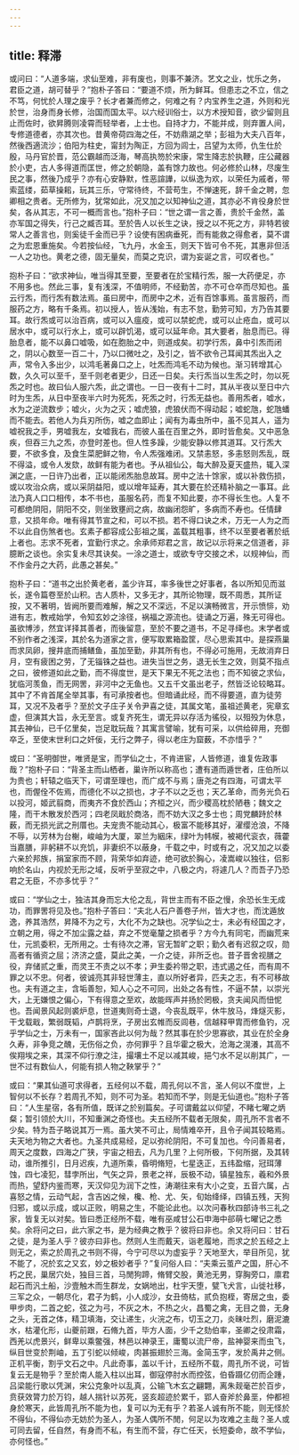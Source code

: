 ```yaml
---
---
---
```

title: 释滞
---




或问曰：“人道多端，求仙至难，非有废也，则事不兼济。艺文之业，忧乐之务，君臣之道，胡可替乎？”抱朴子答曰：“要道不烦，所为鲜耳。但患志之不立，信之不笃，何忧於人理之废乎？长才者兼而修之，何难之有？内宝养生之道，外则和光於世，治身而身长修，治国而国太平。以六经训俗士，以方术授知音，欲少留则且止而佐时，欲昇腾则凌霄而轻举者，上士也。自持才力，不能并成，则弃置人间，专修道德者，亦其次也。昔黄帝荷四海之任，不妨鼎湖之举；彭祖为大夫八百年，然後西適流沙；伯阳为柱史，甯封为陶正，方回为闾士，吕望为太师，仇生仕於殷，马丹官於晋，范公霸越而泛海，琴高执笏於宋康，常生降志於执鞭，庄公藏器於小吏，古人多得道而匡世，修之於朝隐，盖有馀力故也。何必修於山林，尽废生民之事，然後乃成乎？亦有心安静默，性恶諠譁，以纵逸为欢，以荣任为戚者，带索蓝缕，茹草操耜，玩其三乐，守常待终，不营苟生，不惮速死，辞千金之聘，忽卿相之贵者。无所修为，犹常如此，况又加之以知神仙之道，其亦必不肯役身於世矣，各从其志，不可一概而言也。”抱朴子曰：“世之谓一言之善，贵於千金然，盖亦军国之得失，行己之臧否耳。至於告人以长生之诀，授之以不死之方，非特若彼常人之善言也，则奚徒千金而已乎？设使有困病垂死，而有能救之得愈者，莫不谓之为宏恩重施矣。今若按仙经，飞九丹，水金玉，则天下皆可令不死，其惠非但活一人之功也。黄老之德，固无量矣，而莫之克识，谓为妄诞之言，可叹者也。”

抱朴子曰：“欲求神仙，唯当得其至要，至要者在於宝精行炁，服一大药便足，亦不用多也。然此三事，复有浅深，不值明师，不经勤苦，亦不可仓卒而尽知也。虽云行炁，而行炁有数法焉。虽曰房中，而房中之术，近有百馀事焉。虽言服药，而服药之方，略有千条焉。初以授人，皆从浅始，有志不怠，勤劳可知，方乃告其要耳。故行炁或可以治百病，或可以入瘟疫，或可以禁蛇虎，或可以止疮血，或可以居水中，或可以行水上，或可以辟饥渴，或可以延年命。其大要者，胎息而已。得胎息者，能不以鼻口嘘吸，如在胞胎之中，则道成矣。初学行炁，鼻中引炁而闭之，阴以心数至一百二十，乃以口微吐之，及引之，皆不欲令己耳闻其炁出入之声，常令入多出少，以鸿毛著鼻口之上，吐炁而鸿毛不动为候也。渐习转增其心数，久久可以至千，至千则老者更少，日还一日矣。夫行炁当以生炁之时，勿以死炁之时也。故曰仙人服六炁，此之谓也。一日一夜有十二时，其从半夜以至日中六时为生炁，从日中至夜半六时为死炁，死炁之时，行炁无益也。善用炁者，嘘水，水为之逆流数步；嘘火，火为之灭；嘘虎狼，虎狼伏而不得动起；嘘蛇虺，蛇虺蟠而不能去。若他人为兵刃所伤，嘘之血即止；闻有为毒虫所中，虽不见其人，遥为嘘祝我之手，男嘘我左，女嘘我右，而彼人虽在百里之外，即时皆愈矣。又中恶急疾，但吞三九之炁，亦登时差也。但人性多躁，少能安静以修其道耳。又行炁大要，不欲多食，及食生菜肥鲜之物，令人炁强难闭。又禁恚怒，多恚怒则炁乱，既不得溢，或令人发欬，故鲜有能为者也。予从祖仙公，每大醉及夏天盛热，辄入深渊之底，一日许乃出者，正以能闭炁胎息故耳。房中之法十馀家，或以补救伤损，或以攻治众病，或以采阴益阳，或以增年延寿，其大要在於还精补脑之一事耳。此法乃真人口口相传，本不书也，虽服名药，而复不知此要，亦不得长生也。人复不可都绝阴阳，阴阳不交，则坐致壅阏之病，故幽闭怨旷，多病而不寿也。任情肆意，又损年命。唯有得其节宣之和，可以不损。若不得口诀之术，万无一人为之而不以此自伤煞者也。玄素子都容成公彭祖之属，盖载其粗事，终不以至要者著於纸上者也。志求不死者，宜勤行求之。余承师郑君之言，故记以示将来之信道者，非臆断之谈也。余实复未尽其诀矣。一涂之道士，或欲专守交接之术，以规神仙，而不作金丹之大药，此愚之甚矣。”

抱朴子曰：“道书之出於黄老者，盖少许耳，率多後世之好事者，各以所知见而滋长，遂令篇卷至於山积。古人质朴，又多无才，其所论物理，既不周悉，其所证按，又不著明，皆阙所要而难解，解之又不深远，不足以演畅微言，开示愤悱，劝进有志，教戒始学，令知玄妙之涂径，祸福之源流也。徒诵之万遍，殊无可得也。虽欲博涉，然宜详择其善者，而後留意，至於不要之道书，不足寻绎也。末学者或不别作者之浅深，其於名为道家之言，便写取累箱盈筐，尽心思索其中。是探燕巢而求凤卵，搜井底而捕鳝鱼，虽加至勤，非其所有也，不得必可施用，无故消弃日月，空有疲困之劳，了无锱铢之益也。进失当世之务，退无长生之效，则莫不指点之曰，彼修道如此之勤，而不得度世，是天下果无不死之法也；而不知彼之求仙，犹临河羡鱼，而无网罟，非河中之无鱼也。又五千文虽出老子，然皆泛论较略耳。其中了不肯首尾全举其事，有可承按者也。但暗诵此经，而不得要道，直为徒劳耳，又况不及者乎？至於文子庄子关令尹喜之徒，其属文笔，虽祖述黄老，宪章玄虚，但演其大旨，永无至言。或复齐死生，谓无异以存活为徭役，以殂殁为休息，其去神仙，已千亿里矣，岂足耽玩哉？其寓言譬喻，犹有可采，以供给碎用，充御卒乏，至使末世利口之奸佞，无行之弊子，得以老庄为窟薮，不亦惜乎？”

或曰：“圣明御世，唯贤是宝，而学仙之士，不肯进宦，人皆修道，谁复佐政事哉？”抱朴子曰：“背圣主而山栖者，巢许所以称高也；遭有道而遁世者，庄伯所以为贵也；轩辕之临天下，可谓至理也，而广成不与焉；唐尧之有四海，可谓太平也，而偓佺不佐焉，而德化不以之损也，才子不以之乏也；天乙革命，而务光负石以投河，姬武翦商，而夷齐不食於西山；齐桓之兴，而少稷高枕於陋巷；魏文之隆，而干木散发於西河；四老凤戢於商洛，而不妨大汉之多士也；周党麟跱於林薮，而无损光武之刑厝也。夫宠贵不能动其心，极富不能移其好，濯缨沧浪，不降不辱，以芳林为台榭，峻岫为大厦，翠兰为絪床，绿叶为帏幙，被褐代衮衣，薇藿当嘉膳，非躬耕不以充饥，非妻织不以蔽身，千载之中，时或有之，况又加之以委六亲於邦族，捐室家而不顾，背荣华如弃迹，绝可欲於胸心，凌嵩峻以独往，侣影响於名山，内视於无形之域，反听乎至寂之中，八极之内，将遽几人？而吾子乃恐君之无臣，不亦多忧乎？”

或曰：“学仙之士，独洁其身而忘大伦之乱，背世主而有不臣之慢，余恐长生无成功，而罪罟将见及也。”抱朴子答曰：“夫北人石户善卷子州，皆大才也，而沈遁放逸，养其浩然，昇降不为之亏，大化不为之缺也。况学仙之士，未必有经国之才，立朝之用，得之不加尘露之益，弃之不觉毫釐之损者乎？方今九有同宅，而幽荒来仕，元凯委积，无所用之。士有待次之滞，官无暂旷之职；勤久者有迟叙之叹，勋高者有循资之屈；济济之盛，莫此之美，一介之徒，非所乏也。昔子晋舍视膳之役，弃储贰之重，而灵王不责之以不孝；尹生委衿带之职，违式遏之任，而有周不罪之以不忠。何者，彼诚亮其非轻世薄主，直以所好者异，匹夫之志，有不可移故也。夫有道之主，含垢善恕，知人心之不可同，出处之各有性，不逼不禁，以崇光大，上无嫌恨之偏心，下有得意之至欢，故能晖声并扬於罔极，贪夫闻风而忸怩也。吾闻景风起则裘炉息，世道夷则奇士退，今丧乱既平，休牛放马，烽燧灭影，干戈载戢，繁弱既韬，卢鹊将烹，子房出玄帷而反闾巷，信越释甲胄而修鱼钓，况乎学仙之士，万未有一，国家吝此以何为哉？然其事在於少思寡欲，其业在於全身久寿，非争竞之醜，无伤俗之负，亦何罪乎？且华霍之极大，沧海之滉瀁，其高不俟翔埃之来，其深不仰行潦之注，撮壤土不足以减其峻，挹勺水不足以削其广，一世不过有数仙人，何能有损人物之鞅掌乎？”

或曰：“果其仙道可求得者，五经何以不载，周孔何以不言，圣人何以不度世，上智何以不长存？若周孔不知，则不可为圣。若知而不学，则是无仙道也。”抱朴子答曰：“人生星宿，各有所值，既详之於别篇矣。子可谓戴盆以仰望，不睹七曜之炳粲；暂引领於大川，不知重渊之奇怪也。夫五经所不载者无限矣，周孔所不言者不少矣。特为吾子略说其万一焉。虽大笑不可止，局情难卒开，且令子闻其较略焉。夫天地为物之大者也。九圣共成易经，足以弥纶阴阳，不可复加也。今问善易者，周天之度数，四海之广狭，宇宙之相去，凡为几里？上何所极，下何所据，及其转动，谁所推引，日月迟疾，九道所乘，昏明脩短，七星迭正，五纬盈缩，冠珥薄蚀，四七凌犯，彗孛所出，气矢之异，景老之祥，辰极不动，镇星独东，羲和外景而热，望舒内鉴而寒，天汉仰见为润下之性，涛潮往来有大小之变，五音六属，占喜怒之情，云动气起，含吉凶之候，欃、枪、尤、矢，旬始绛绎，四镇五残，天狗归邪，或以示成，或以正败，明易之生，不能论此也。以次问春秋四部诗书三礼之家，皆复无以对矣。皆曰悉正经所不载，唯有巫咸甘公石申海中郤萌七曜记之悉矣。余将问之曰，此六家之书，是为经典之教乎？彼将曰非也。余又将问曰：甘石之徒，是为圣人乎？彼亦曰非也。然则人生而戴天，诣老履地，而求之於五经之上则无之，索之於周孔之书则不得，今宁可尽以为虚妄乎？天地至大，举目所见，犹不能了，况於玄之又玄，妙之极妙者乎？”复问俗人曰：“夫乘云茧产之国，肝心不朽之民，巢居穴处，独目三首，马閒狗蹄，脩臂交股，黄池无男，穿胸旁口，廪君起石而汎土船，沙壹触木而生群龙，女娲地出，杜宇天堕，甓飞犬言，山徙社移，三军之众，一朝尽化，君子为鹤，小人成沙，女丑倚枯，贰负抱桎，寄居之虫，委甲步肉，二首之蛇，弦之为弓，不灰之木，不热之火，昌蜀之禽，无目之兽，无身之头，无首之体，精卫填海，交让递生，火浣之布，切玉之刀，炎昧吐烈，磨泥漉水，枯灌化形，山夔前跟，石脩九首，毕方人面，少千之劾伯率，圣卿之役肃霜，西羌以虎景兴，鲜卑以乘鳖强，林邑以神录王，庸蜀以流尸帝，盐神婴来而虫飞，纵目世变於荆岫，五丁引蛇以倾峻，肉甚振翅於三海。金简玉字，发於禹井之侧。正机平衡，割乎文石之中。凡此奇事，盖以千计，五经所不载，周孔所不说，可皆复云无是物乎？至於南人能入柱以出耳，御寇停肘水而控弦，伯昏蹑亿仞而企踵，吕梁能行歌以凭渊，宋公克象叶以乱真，公输飞木玄之翩翾，离朱觌毫芒於百步，贲获效膂力於万钧，越人揣针以苏死，竖亥超迹於累千，郢人奋斧於鼻垩，仲都袒身於寒天，此皆周孔所不能为也，复可以为无有乎？若圣人诚有所不能，则无怪於不得仙，不得仙亦无妨於为圣人，为圣人偶所不閒，何足以为攻难之主哉？圣人或可同去留，任自然，有身而不私，有生而不营，存亡任天，长短委命，故不学仙，亦何怪也。”